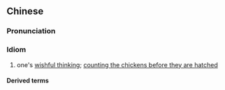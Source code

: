 ==Chinese==
{{zh-forms|s=如意算盘|type=22|lit=to-one's-desire abacus}}

===Pronunciation===
{{zh-pron
|m=rúyìsuànpán,tl=y
|c=jyu4 ji3 syun3 pun4
|mn=jî-ì-sǹg-pôaⁿ/jû-ì-sǹg-pôaⁿ
|cat=cy
}}

===Idiom===
{{zh-idiom}}

# one's [[wishful thinking]]; [[don't count your chickens before they're hatched|counting the chickens before they are hatched]]

====Derived terms====
{{zh-der|打如意算盤}}